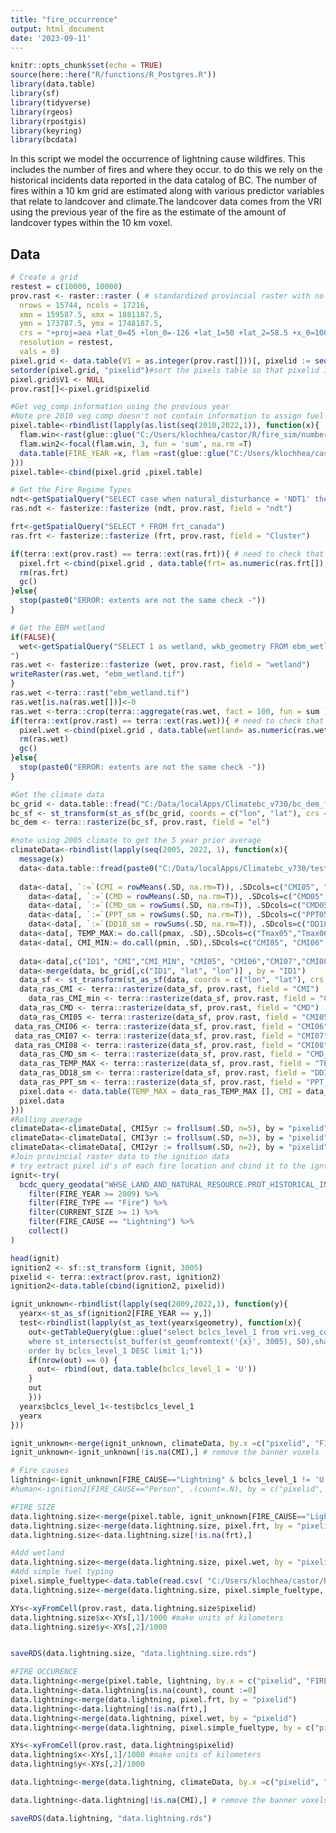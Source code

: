 ```yaml
---
title: "fire_occurrence"
output: html_document
date: '2023-09-11'
---
```


```r
knitr::opts_chunk$set(echo = TRUE)
source(here::here("R/functions/R_Postgres.R"))
library(data.table)
library(sf)
library(tidyverse)
library(rgeos)
library(rpostgis)
library(keyring)
library(bcdata)
```

In this script we model the occurrence of lightning cause wildfires. This includes the number of fires and where they occur. to do this we rely on the historical incidents data reported in the data catalog of BC. The number of fires within a 10 km grid are estimated along with various predictor variables that relate to landcover and climate.The landcover data comes from the VRI using the previous year of the fire as the estimate of the amount of landcover types within the 10 km voxel.

## Data
```r
# Create a grid
restest = c(10000, 10000)
prov.rast <- raster::raster ( # standardized provincial raster with no data in it
  nrows = 15744, ncols = 17216,
  xmn = 159587.5, xmx = 1881187.5,
  ymn = 173787.5, ymx = 1748187.5,
  crs = "+proj=aea +lat_0=45 +lon_0=-126 +lat_1=50 +lat_2=58.5 +x_0=1000000 +y_0=0 +datum=NAD83 +units=m +no_defs",
  resolution = restest,
  vals = 0)
pixel.grid <- data.table(V1 = as.integer(prov.rast[]))[, pixelid := seq_len(.N)]
setorder(pixel.grid, "pixelid")#sort the pixels table so that pixelid is in order.
pixel.grid$V1 <- NULL
prov.rast[]<-pixel.grid$pixelid

#Get veg_comp information using the previous year
#Note pre 2010 veg comp doesn't not contain information to assign fuel type classification
pixel.table<-rbindlist(lapply(as.list(seq(2010,2022,1)), function(x){
  flam.win<-rast(glue::glue("C:/Users/klochhea/castor/R/fire_sim/number_of_ignitions/flammable_{x-1}_10k.tif"))
  flam.win2<-focal(flam.win, 3, fun = 'sum', na.rm =T)
  data.table(FIRE_YEAR =x, flam =rast(glue::glue("C:/Users/klochhea/castor/R/fire_sim/number_of_ignitions/flammable_{x-1}_10k.tif"))[],flam_win =flam.win2[], c1 = rast(glue::glue("C:/Users/klochhea/castor/R/fire_sim/number_of_ignitions/c1_{x-1}_10k.tif"))[],c2 = rast(glue::glue("C:/Users/klochhea/castor/R/fire_sim/number_of_ignitions/c2_{x-1}_10k.tif"))[], c3=rast(glue::glue("C:/Users/klochhea/castor/R/fire_sim/number_of_ignitions/c3_{x-1}_10k.tif"))[],c4= rast(glue::glue("C:/Users/klochhea/castor/R/fire_sim/number_of_ignitions/c4_{x-1}_10k.tif"))[],c5= rast(glue::glue("C:/Users/klochhea/castor/R/fire_sim/number_of_ignitions/c5_{x-1}_10k.tif"))[], c7= rast(glue::glue("C:/Users/klochhea/castor/R/fire_sim/number_of_ignitions/c7_{x-1}_10k.tif"))[], dec= rast(glue::glue("C:/Users/klochhea/castor/R/fire_sim/number_of_ignitions/d_{x-1}_10k.tif"))[], mixed =  rast(glue::glue("C:/Users/klochhea/castor/R/fire_sim/number_of_ignitions/m_{x-1}_10k.tif"))[], open= rast(glue::glue("C:/Users/klochhea/castor/R/fire_sim/number_of_ignitions/o_{x-1}_10k.tif"))[], slash= rast(glue::glue("C:/Users/klochhea/castor/R/fire_sim/number_of_ignitions/s_{x-1}_10k.tif"))[], haz= rast(glue::glue("C:/Users/klochhea/castor/R/fire_sim/number_of_ignitions/hazard_{x-1}_10k.tif"))[])
}))
pixel.table<-cbind(pixel.grid ,pixel.table)

# Get the Fire Regime Types
ndt<-getSpatialQuery("SELECT case when natural_disturbance = 'NDT1' then 1 when natural_disturbance = 'NDT2' then 2 when natural_disturbance = 'NDT3' then 3 when natural_disturbance = 'NDT4' then 4 when natural_disturbance = 'NDT5' then 5 end as ndt, wkb_geometry FROM public.bec_zone")
ras.ndt <- fasterize::fasterize (ndt, prov.rast, field = "ndt")

frt<-getSpatialQuery("SELECT * FROM frt_canada")
ras.frt <- fasterize::fasterize (frt, prov.rast, field = "Cluster")

if(terra::ext(prov.rast) == terra::ext(ras.frt)){ # need to check that each of the extents are the same
  pixel.frt <-cbind(pixel.grid , data.table(frt= as.numeric(ras.frt[]), ndt = ras.ndt[]))
  rm(ras.frt)
  gc()
}else{
  stop(paste0("ERROR: extents are not the same check -"))
}

# Get the EBM wetland
if(FALSE){
  wet<-getSpatialQuery("SELECT 1 as wetland, wkb_geometry FROM ebm_wetlnd_polygon
")
ras.wet <- fasterize::fasterize (wet, prov.rast, field = "wetland")
writeRaster(ras.wet, "ebm_wetland.tif")
}
ras.wet <-terra::rast("ebm_wetland.tif")
ras.wet[is.na(ras.wet[])]<-0
ras.wet <-terra::crop(terra::aggregate(ras.wet, fact = 100, fun = sum ), prov.rast)
if(terra::ext(prov.rast) == terra::ext(ras.wet)){ # need to check that each of the extents are the same
  pixel.wet <-cbind(pixel.grid , data.table(wetland= as.numeric(ras.wet[])))
  rm(ras.wet)
  gc()
}else{
  stop(paste0("ERROR: extents are not the same check -"))
}

#Get the climate data
bc_grid <- data.table::fread("C:/Data/localApps/Climatebc_v730/bc_dem_frt_Kyle.csv")
bc_sf <- st_transform(st_as_sf(bc_grid, coords = c("lon", "lat"), crs = 4326, agr = "constant"), crs = 3005)
bc_dem <- terra::rasterize(bc_sf, prov.rast, field = "el")

#note using 2005 climate to get the 5 year prior average
climateData<-rbindlist(lapply(seq(2005, 2022, 1), function(x){
  message(x)
  data<-data.table::fread(paste0("C:/Data/localApps/Climatebc_v730/test", x, ".csv"))
  
  data<-data[, `:=`(CMI = rowMeans(.SD, na.rm=T)), .SDcols=c("CMI05", "CMI06","CMI07","CMI08")]
    data<-data[, `:=`(CMD = rowMeans(.SD, na.rm=T)), .SDcols=c("CMD05", "CMD06","CMD07","CMD08")]
    data<-data[, `:=`(CMD_sm = rowSums(.SD, na.rm=T)), .SDcols=c("CMD05", "CMD06","CMD07","CMD08")]
    data<-data[, `:=`(PPT_sm = rowSums(.SD, na.rm=T)), .SDcols=c("PPT05", "PPT06","PPT07","PPT08")]
    data<-data[, `:=`(DD18_sm = rowSums(.SD, na.rm=T)), .SDcols=c("DD18_05", "DD18_06","DD18_07","DD18_08")]
  data<-data[, TEMP_MAX:= do.call(pmax, .SD),.SDcols=c("Tmax05","Tmax06","Tmax07","Tmax08") ]
  data<-data[, CMI_MIN:= do.call(pmin, .SD),.SDcols=c("CMI05", "CMI06","CMI07","CMI08") ]
  
  data<-data[,c("ID1", "CMI","CMI_MIN", "CMI05", "CMI06","CMI07","CMI08", "CMD", "CMD_sm", "TEMP_MAX", "DD18_sm", "PPT_sm")]
  data<-merge(data, bc_grid[,c("ID1", "lat", "lon")] , by = "ID1")
  data_sf <- st_transform(st_as_sf(data, coords = c("lon", "lat"), crs = 4326, agr = "constant"), crs = 3005)
  data_ras_CMI <- terra::rasterize(data_sf, prov.rast, field = "CMI")
    data_ras_CMI_min <- terra::rasterize(data_sf, prov.rast, field = "CMI_MIN")
  data_ras_CMD <- terra::rasterize(data_sf, prov.rast, field = "CMD")
  data_ras_CMI05 <- terra::rasterize(data_sf, prov.rast, field = "CMI05")
 data_ras_CMI06 <- terra::rasterize(data_sf, prov.rast, field = "CMI06")
 data_ras_CMI07 <- terra::rasterize(data_sf, prov.rast, field = "CMI07")
 data_ras_CMI08 <- terra::rasterize(data_sf, prov.rast, field = "CMI08")
  data_ras_CMD_sm <- terra::rasterize(data_sf, prov.rast, field = "CMD_sm")
  data_ras_TEMP_MAX <- terra::rasterize(data_sf, prov.rast, field = "TEMP_MAX")
  data_ras_DD18_sm <- terra::rasterize(data_sf, prov.rast, field = "DD18_sm")
  data_ras_PPT_sm <- terra::rasterize(data_sf, prov.rast, field = "PPT_sm")
  pixel.data <- data.table(TEMP_MAX = data_ras_TEMP_MAX [], CMI = data_ras_CMI [], CMI_MIN = data_ras_CMI_min[],CMI05 = data_ras_CMI05 [], CMI06 = data_ras_CMI06 [],CMI07 = data_ras_CMI07 [],CMI08 = data_ras_CMI08 [],CMD = data_ras_CMD [], CMD_sm = data_ras_CMD_sm [], DD18_sm = data_ras_DD18_sm [], PPT_sm = data_ras_PPT_sm [])[, pixelid := seq_len(.N)][, year := x]
  pixel.data
}))
#Rolling average
climateData<-climateData[, CMI5yr := frollsum(.SD, n=5), by = "pixelid", .SDcols = "CMI"]
climateData<-climateData[, CMI3yr := frollsum(.SD, n=3), by = "pixelid", .SDcols = "CMI"]
climateData<-climateData[, CMI2yr := frollsum(.SD, n=2), by = "pixelid", .SDcols = "CMI"]
#Join provincial raster data to the ignition data
# try extract pixel id's of each fire location and cbind it to the igntion data
ignit<-try(
  bcdc_query_geodata("WHSE_LAND_AND_NATURAL_RESOURCE.PROT_HISTORICAL_INCIDENTS_SP") %>%
    filter(FIRE_YEAR >= 2009) %>%
    filter(FIRE_TYPE == "Fire") %>%
    filter(CURRENT_SIZE >= 1) %>%
    filter(FIRE_CAUSE == "Lightning") %>%
    collect()
)

head(ignit)
ignition2 <- sf::st_transform (ignit, 3005)
pixelid <- terra::extract(prov.rast, ignition2)
ignition2<-data.table(cbind(ignition2, pixelid))

ignit_unknown<-rbindlist(lapply(seq(2009,2022,1), function(y){
  yearx<-st_as_sf(ignition2[FIRE_YEAR == y,])
  test<-rbindlist(lapply(st_as_text(yearx$geometry), function(x){
    out<-getTableQuery(glue::glue("select bclcs_level_1 from vri.veg_comp_lyr_r1_poly{y-1} 
    where st_intersects(st_buffer(st_geomfromtext('{x}', 3005), 50),shape) = TRUE 
    order by bclcs_level_1 DESC limit 1;"))
    if(nrow(out) == 0) {
      out<- rbind(out, data.table(bclcs_level_1 = 'U')) 
    }
    out
    }))
  yearx$bclcs_level_1<-test$bclcs_level_1
  yearx
}))

ignit_unknown<-merge(ignit_unknown, climateData, by.x =c("pixelid", "FIRE_YEAR"),  by.y=c("pixelid","year"))
ignit_unknown<-ignit_unknown[!is.na(CMI),] # remove the banner voxels

# Fire causes
lightning<-ignit_unknown[FIRE_CAUSE=="Lightning" & bclcs_level_1 != 'U', .(count=.N), by = c("pixelid", "FIRE_YEAR")]
#human<-ignition2[FIRE_CAUSE=="Person", .(count=.N), by = c("pixelid", "FIRE_YEAR")]

#FIRE SIZE
data.lightning.size<-merge(pixel.table, ignit_unknown[FIRE_CAUSE=="Lightning" & bclcs_level_1 != 'U', ], by.x = c("pixelid", "FIRE_YEAR"), by.y =c("pixelid", "FIRE_YEAR"), all.x = T)
data.lightning.size<-merge(data.lightning.size, pixel.frt, by = "pixelid")
data.lightning.size<-data.lightning.size[!is.na(frt),]

#Add wetland
data.lightning.size<-merge(data.lightning.size, pixel.wet, by = "pixelid")
#Add simple fuel typing
pixel.simple_fueltype<-data.table(read.csv( "C:/Users/klochhea/castor/R/fire_sim/number_of_ignitions/fuel_type2009to2022.csv"))
data.lightning.size<-merge(data.lightning.size, pixel.simple_fueltype, by = c("pixelid", "FIRE_YEAR"))

XYs<-xyFromCell(prov.rast, data.lightning.size$pixelid)
data.lightning.size$x<-XYs[,1]/1000 #make units of kilometers
data.lightning.size$y<-XYs[,2]/1000


saveRDS(data.lightning.size, "data.lightning.size.rds")

#FIRE OCCURENCE
data.lightning<-merge(pixel.table, lightning, by.x = c("pixelid", "FIRE_YEAR"), by.y =c("pixelid", "FIRE_YEAR"), all.x = T)
data.lightning<-data.lightning[is.na(count), count :=0]
data.lightning<-merge(data.lightning, pixel.frt, by = "pixelid")
data.lightning<-data.lightning[!is.na(frt),]
data.lightning<-merge(data.lightning, pixel.wet, by = "pixelid")
data.lightning<-merge(data.lightning, pixel.simple_fueltype, by = c("pixelid", "FIRE_YEAR"))

XYs<-xyFromCell(prov.rast, data.lightning$pixelid)
data.lightning$x<-XYs[,1]/1000 #make units of kilometers
data.lightning$y<-XYs[,2]/1000

data.lightning<-merge(data.lightning, climateData, by.x =c("pixelid", "FIRE_YEAR"),  by.y=c("pixelid","year"))

data.lightning<-data.lightning[!is.na(CMI),] # remove the banner voxels

saveRDS(data.lightning, "data.lightning.rds")
```

